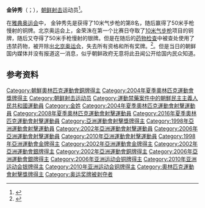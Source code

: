 {{Otheruses|subject=朝鲜运动员|other=朝鲜王朝的领议政|金鍾秀 (1728年)}}
{{MedalTableTop|}}
{{MedalSport  | 男子[[射击|射击]]}}
{{MedalCountry|{{PRK}}}}
{{MedalCompetition|[[奧林匹克運動會|奧林匹克運動會]]}}
{{MedalBronze | [[2004年夏季奥林匹克运动会|2004年雅典]] | [[2004年夏季奧林匹克運動會射擊比賽|50米手枪慢射]]}}
{{MedalBottom}}
{{Infobox Korean name
|title=韩语名
|tablewidth=265
|color=lightgrey
|hangul=김종수
|hanja=[[wikt:金|金]][[wikt:钟|钟]][[wikt:秀|秀]]
|rr=Gim Jong-Su
|mr=Kim Chong-Su
}}
<!--金榮洙？金鐘秀？請補充他名稱的詳細資料，相信讀者們也想了解多點。-->
'''金钟秀'''（{{lang-ko|김종수}}；{{bd|1977年|1月1日|catIdx=Kim Jong Su}}），[[朝鲜|朝鲜]][[射击|射击]]运动员<ref>{{Cite web |url=http://2008.sina.com.cn/cn/other/2008-08-10/0751179678.shtml |title=奥运首日举重夺中国首金射击黑马挽救失利局面_其他_2008奥运站_新浪网 |accessdate=2008-08-12 |archive-date=2011-07-07 |archive-url=https://web.archive.org/web/20110707022056/http://2008.sina.com.cn/cn/other/2008-08-10/0751179678.shtml |dead-url=no }}</ref>。

在[[2004年夏季奥林匹克运动会|雅典奥运会]]中， 金钟秀先是获得了10米气步枪的第8名，随后赢得了50米手枪慢射的铜牌。北京奥运会上，金荣洙在第一个比赛日夺取了[[2008年夏季奧林匹克運動會射擊比賽|10米气步枪]]项目的铜牌，随后又夺得了50米手枪慢射的银牌。但是在随后的[[药物检查|药物检查]]中被查处使用了违禁药物，被开除出[[2008年夏季奧林匹克运动会|北京奥运会]]，失去所有资格和所有奖牌。<ref>{{cite web
 |url         = http://www.beijing2008.cn/live/pressconference/pool/mpc/n214543928.shtml
 |title       = 8月15日国际奥委会北京奥组委例行新闻发布会
 |publisher   = 北京奥组委
 |deadurl     = yes
 |archiveurl  = https://web.archive.org/web/20080907000226/http://www.beijing2008.cn/live/pressconference/pool/mpc/n214543928.shtml
 |archivedate = 2008-09-07
}}</ref>。但是当日的朝鲜国内媒体并没有报道这一消息，似乎朝鲜政府无意将此丑闻公开给国内民众知道。

== 参考资料 ==
{{Reflist}}

{{DEFAULTSORT:Kim Jong Su}}
[[Category:朝鮮奧林匹克運動會銅牌得主|Category:朝鮮奧林匹克運動會銅牌得主]]
[[Category:2004年夏季奧林匹克運動會獎牌得主|Category:2004年夏季奧林匹克運動會獎牌得主]]
[[Category:朝鲜射击运动员|Category:朝鲜射击运动员]]
[[Category:運動禁藥案件中的朝鮮民主主義人民共和國運動員|Category:運動禁藥案件中的朝鮮民主主義人民共和國運動員]]
[[Category:金姓|Category:金姓]]
[[Category:2004年夏季奧林匹克運動會射擊運動員|Category:2004年夏季奧林匹克運動會射擊運動員]]
[[Category:2008年夏季奧林匹克運動會射擊運動員|Category:2008年夏季奧林匹克運動會射擊運動員]]
[[Category:2016年夏季奧林匹克運動會射擊運動員|Category:2016年夏季奧林匹克運動會射擊運動員]]
[[Category:亞洲運動會射擊獎牌得主|Category:亞洲運動會射擊獎牌得主]]
[[Category:1998年亞洲運動會射擊運動員|Category:1998年亞洲運動會射擊運動員]]
[[Category:2002年亞洲運動會射擊運動員|Category:2002年亞洲運動會射擊運動員]]
[[Category:2006年亞洲運動會射擊運動員|Category:2006年亞洲運動會射擊運動員]]
[[Category:2010年亞洲運動會射擊運動員|Category:2010年亞洲運動會射擊運動員]]
[[Category:1998年亞洲運動會金牌得主|Category:1998年亞洲運動會金牌得主]]
[[Category:2002年亞洲運動會金牌得主|Category:2002年亞洲運動會金牌得主]]
[[Category:2002年亞洲運動會銀牌得主|Category:2002年亞洲運動會銀牌得主]]
[[Category:2002年亞洲運動會銅牌得主|Category:2002年亞洲運動會銅牌得主]]
[[Category:2006年亞洲運動會銀牌得主|Category:2006年亞洲運動會銀牌得主]]
[[Category:2006年亚洲运动会铜牌得主|Category:2006年亚洲运动会铜牌得主]]
[[Category:2010年亚洲运动会银牌得主|Category:2010年亚洲运动会银牌得主]]
[[Category:2010年亚洲运动会铜牌得主|Category:2010年亚洲运动会铜牌得主]]
[[Category:奧林匹克運動會射擊獎牌得主|Category:奧林匹克運動會射擊獎牌得主]]
[[Category:奥运奖牌被剥夺者|Category:奥运奖牌被剥夺者]]